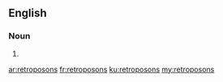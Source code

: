 ==English==

===Noun===
{{head|en|plural}}

# {{plural of|retroposon|lang=en}}

[[ar:retroposons]]
[[fr:retroposons]]
[[ku:retroposons]]
[[my:retroposons]]